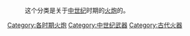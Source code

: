{{Commons category|Artillery by century}}
:这个分类是关于[[中世纪|中世纪]]时期的[[大砲|火炮]]的。

[[Category:各时期火炮|Category:各时期火炮]]
[[Category:中世纪武器|Category:中世纪武器]]
[[Category:古代火器|Category:古代火器]]